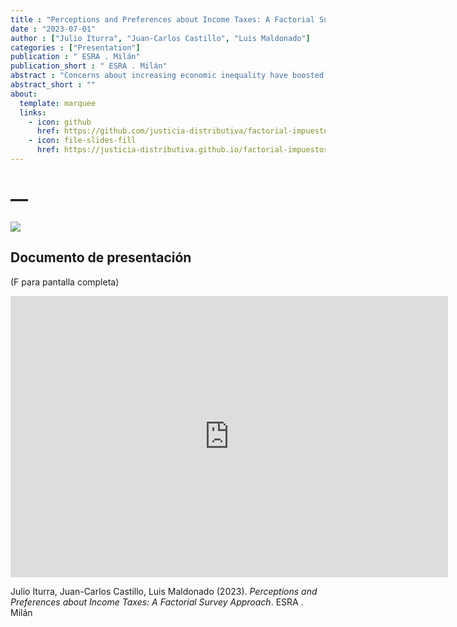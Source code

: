 ```yaml
---
title : "Perceptions and Preferences about Income Taxes: A Factorial Survey Approach"
date : "2023-07-01"
author : ["Julio Iturra", "Juan-Carlos Castillo", "Luis Maldonado"]
categories : ["Presentation"]
publication : " ESRA . Milán"
publication_short : " ESRA . Milán"
abstract : "Concerns about increasing economic inequality have boosted the research on public perceptions and preferences related to salaries, social welfare, meritocracy, subjective status, and taxes. Traditional survey questions addressing this last topic generally rely on single-item Likert scales that ask to what extent respondents agree with the amount of taxes that are/should be paid by, for example, themselves, the poor, or the rich. Nevertheless, what respondents take into account when making judgments about just taxes remains largely unclear. The present study aims to shed light on how perceptions and preferences about taxes are related to specific characteristics of the presented (stimulus) case. Based on a two-wave factorial survey design in Chile in 2019 (N=1,470) we evaluated the role of characteristics such as gender, age, childcare, education, income, and family background on the perception and evaluation of a just income tax. The models were estimated in a multilevel framework, in which vignettes are nested within respondents in order to assess the influence of the vignette’s attributes on perceived and preferred income tax. Preliminary results show that respondents tend to be well-informed and accurate about Chile's income tax levels. The vignette's household income is the most relevant attribute in explaining the perceived and preferred income tax, showing a robust positive effect. On the other hand, neither the respondent's educational level nor household income influences perceived and preferred income tax. The study was pre-registered in the Open Science Framework: https://osf.io/vpz86"
abstract_short : ""
about:
  template: marquee
  links:
    - icon: github
      href: https://github.com/justicia-distributiva/factorial-impuestos
    - icon: file-slides-fill
      href: https://justicia-distributiva.github.io/factorial-impuestos/presentations/ESRA-milan-2023/presentation-esra-2023.html#1
---
```

# ---

![](https://justicia-distributiva.github.io/brechas-genero/presentations/ESRA2023/images/ESRA.png)

## Documento de presentación

(F para pantalla completa)

<iframe width="700"  height="450" src="https://justicia-distributiva.github.io/factorial-impuestos/presentations/ESRA-milan-2023/presentation-esra-2023.html#1" title="Xaringan presentation" frameborder="0" allow="accelerometer; autoplay; clipboard-write; encrypted-media; gyroscope; picture-in-picture" allowfullscreen></iframe>


::: {.callout-note title="How to cite this work"}

Julio Iturra, Juan-Carlos Castillo, Luis Maldonado (2023). *Perceptions and Preferences about Income Taxes: A Factorial Survey Approach*.  ESRA . Milán

:::

